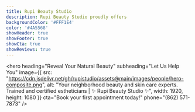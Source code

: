 ```yaml
---
title: Rupi Beauty Studio
description: Rupi Beauty Studio proudly offers
backgroundColor: '#FFF1E4'
color: '#4A5568'
showHeader: true
showFooter: true
showCta: true
showReviews: true
---
```


<hero
  heading="Reveal Your Natural Beauty"
  subheading="Let Us Help You"
  image={{
    src: "https://cdn.jsdelivr.net/gh/rupistudio/assets@main/images/people/hero-composite.png",
    alt: "Your neighborhood beauty and skin care experts. Trained and certified estheticians | ✨ Rupi Beauty Studio ✨",
    width: 1920,
    height: 1080
  }}
  cta="Book your first appointment today!"
  phone="(862) 571-7873"
/>

<about title="Your Neighborhood Beauty Experts" heading="Over 15 Years" subheading="of Esthetic Industry Experience" description="We are committed to helping you look and feel your best. Our licensed estheticians provide best-in class threading, waxing, tinting along with thoughtful skin and eyebrow care advice." caption="Licensed in NY / NJ" licenses={true} />

<locationCTA cta="Come Visit Us At Our Newest Location" />

